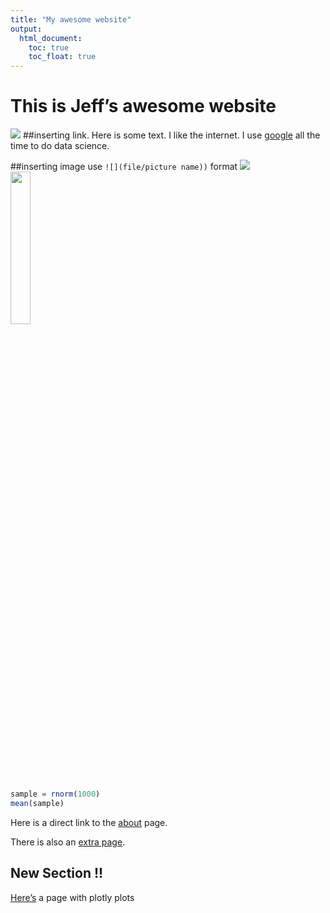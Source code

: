 ```yaml
---
title: "My awesome website"
output: 
  html_document:
    toc: true
    toc_float: true
---
```


# This is Jeff's awesome website

![](https://media.giphy.com/media/drXGoW1iudhKw/giphy.gif)
##inserting link. 
Here is some text. I like the internet. I use [google](https://www.google.com/) all the time to do data science. 

##inserting image 
use `![](file/picture name))` format
![](images/fendi.jpg)
<img src="images/fendi.jpg" style ="width:25%" class ="center">

```r
sample = rnorm(1000)
mean(sample)
```

Here is a direct link to the [about](about.html) page. 

There is also an [extra page](extra_page.html). 


## New Section !!
[Here's](plotly.html) a page with plotly plots



